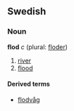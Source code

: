 ==Swedish==
===Noun===
'''flod''' ''c'' (plural: [[floder]])

# [[river]]
# [[flood]]

====Derived terms====
*[[flodvåg]]